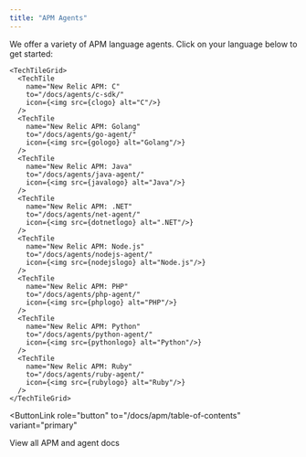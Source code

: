 ```yaml
---
title: "APM Agents"
---
```











We offer a variety of APM language agents. Click on your language below to get started:

    <TechTileGrid>
      <TechTile
        name="New Relic APM: C"
        to="/docs/agents/c-sdk/"
        icon={<img src={clogo} alt="C"/>}
      />
      <TechTile
        name="New Relic APM: Golang"
        to="/docs/agents/go-agent/"
        icon={<img src={gologo} alt="Golang"/>}
      />
      <TechTile
        name="New Relic APM: Java"
        to="/docs/agents/java-agent/"
        icon={<img src={javalogo} alt="Java"/>}
      />
      <TechTile
        name="New Relic APM: .NET"
        to="/docs/agents/net-agent/"
        icon={<img src={dotnetlogo} alt=".NET"/>}
      /> 
      <TechTile
        name="New Relic APM: Node.js"
        to="/docs/agents/nodejs-agent/"
        icon={<img src={nodejslogo} alt="Node.js"/>}
      />
      <TechTile
        name="New Relic APM: PHP"
        to="/docs/agents/php-agent/"
        icon={<img src={phplogo} alt="PHP"/>}
      />
      <TechTile
        name="New Relic APM: Python"
        to="/docs/agents/python-agent/"
        icon={<img src={pythonlogo} alt="Python"/>}
      />
      <TechTile
        name="New Relic APM: Ruby"
        to="/docs/agents/ruby-agent/"
        icon={<img src={rubylogo} alt="Ruby"/>}
      /> 
    </TechTileGrid>

<ButtonLink
  role="button"
  to="/docs/apm/table-of-contents"
  variant="primary"
>
  View all APM and agent docs
</ButtonLink>